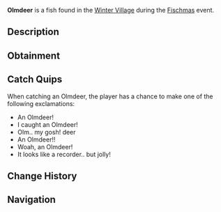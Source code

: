 {{FishInfobox
|image          = Olmdeer.png
|rarity         = Limited
|event          = Fischmas
|sea            = First Sea
|location       = [[Fischmas]]
|sublocation    = 
|sources        = Fishing Rod, Supreme Present
|radar_location = 
|prog_speed     = -10
|xp             = 300
|weather        = Clear, Foggy
|time           = Night
|season         = 
|bait           = Holly Berry
|base_weight    = 0.4
|base_value     = 400
|weight_range   = 0.3
|base_chance    = 2
|base_resil     = 75
}}
'''Olmdeer''' is a {{Rarity|Limited}} fish found in the [[Winter Village]] during the [[Fischmas]] event.

== Description ==
{{Description|The Olmdeer is a unique species of Olm, possessing two antlers on its head like those of a reindeer, hence its name. They have been heard to lead Santa's sleigh through the night sky.|Bestiary Entry}}

== Obtainment ==
{{Description|Only can be caught during Fischmas24.|Bestiary Hint}}
{{Fish Availability|
Fischmas/Winter Village
|top_rods      = 
Great Rod of Oscar\35769.39\92574.63;
Astralhook Rod\33545.08\92755.51;
Ethereal Prism Rod\33378.64\92769.65;
Leviathan's Fang Rod\33225.45\113140.57;
Seraphic Rod\31981.24\93362.96;
Resourceful Rod\25786.15\78171.93;
Destiny Rod\27128.2\89710.52;
Free Spirit Rod\29529.42\105019.67;
Azure Of Lagoon\30614.1\99180.75;
No-Life Rod\31195.55\97055.35;
Trident Rod\26598.51\95043.43;
Carrot Rod\29954.92\92638.93;
Challenger's Rod\30210.16\92632.46;
Rod Of The Forgotten Fang\29924.96\91789.36;
Blazebringer Rod\27785.56\92224.12;
Rod Of The Depths\26874.88\84082.56;
Rod Of The Exalted One\26623.28\86818.36;
Zeus Rod\26098.34\85790.59;
Verdant Shear Rod\25696.43\87136.21;
Depthseeker Rod\23410.03\77417.3;
Avalanche Rod\21131.74\69834.94;
Volcanic Rod\20337.43\67867.61;
Training Rod\12500.86\41055.49;
Steady Rod\6781.7\22808.19
|recommended   = Ethereal Prism Rod
}}

== Catch Quips ==
When catching an Olmdeer, the player has a chance to make one of the following exclamations:
* An Olmdeer!
* I caught an Olmdeer!
* Olm.. my gosh!        deer
* An Olmdeer!!
* Woah, an Olmdeer!
* It looks like a recorder.. but jolly!

== Change History ==
{{Change History|{{subst:Current Version}}}}

== Navigation ==
{{Fish Navbox|Fischmas}}